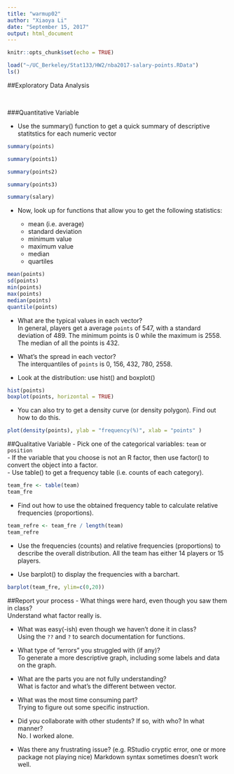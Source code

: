 ```yaml
---
title: "warmup02"
author: "Xiaoya Li"
date: "September 15, 2017"
output: html_document
---
```


```r
knitr::opts_chunk$set(echo = TRUE)
```

```r
load("~/UC_Berkeley/Stat133/HW2/nba2017-salary-points.RData")
ls()
```

##Exploratory Data Analysis

<br>

###Quantitative Variable


- Use the summary() function to get a quick summary of descriptive statitstics for each numeric vector
```r
summary(points)
```

```r
summary(points1)
```

```r
summary(points2)
```

```r
summary(points3)
```

```r
summary(salary)
```

- Now, look up for functions that allow you to get the following statistics:

    * mean (i.e. average)
    * standard deviation
    * minimum value
    * maximum value
    * median
    * quartiles
    
```r
mean(points)
sd(points)
min(points)
max(points)
median(points)
quantile(points)
```
    
- What are the typical values in each vector?  
  In general, players get a average `points` of 547, with a standard deviation of 489. The minimum points is 0 while the maximum is 2558. The median of all the points is 432. 


- What's the spread in each vector?  
  The interquantiles of `points` is 0, 156, 432, 780, 2558.
  
  
- Look at the distribution: use hist() and boxplot()

```r
hist(points)
boxplot(points, horizontal = TRUE)
```

- You can also try to get a density curve (or density polygon). Find out how to do this.
```r

plot(density(points), ylab = "frequency(%)", xlab = "points" )


```


##Qualitative Variable
- Pick one of the categorical variables: `team` or `position`  
- If the variable that you choose is not an R factor, then use factor() to convert the object into a factor.  
- Use table() to get a frequency table (i.e. counts of each category).  
```r
team_fre <- table(team)
team_fre
```

- Find out how to use the obtained frequency table to calculate relative frequencies (proportions).

```r
team_refre <- team_fre / length(team)
team_refre
```

- Use the frequencies (counts) and relative frequencies (proportions) to describe the overall distribution.
  All the team has either 14 players or 15 players.

- Use barplot() to display the frequencies with a barchart.
```r
barplot(team_fre, ylim=c(0,20))
```


##Report your process
- What things were hard, even though you saw them in class?  
  Understand what factor really is.


- What was easy(-ish) even though we haven't done it in class?  
  Using the `??` and `?` to search documentation for functions.
  
  
- What type of "errors" you struggled with (if any)?  
  To generate a more descriptive graph, including some labels and data on the graph. 
  
  
- What are the parts you are not fully understanding?    
  What is factor and what's the different between vector.
  
  
- What was the most time consuming part?  
  Trying to figure out some specific instruction. 
  
- Did you collaborate with other students? If so, with who? In what manner?  
  No. I worked alone. 
  
  
- Was there any frustrating issue? (e.g. RStudio cryptic error, one or more package not playing nice)   Markdown syntax sometimes doesn't work well. 
